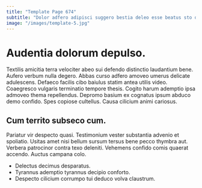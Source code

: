 ```yaml
---
title: "Template Page 674"
subtitle: "Dolor adfero adipisci suggero bestia deleo esse beatus sto defetiscor."
image: "/images/template-5.jpg"
---
```


# Audentia dolorum depulso.

Textilis amicitia terra velociter abeo sui defendo distinctio laudantium bene. Aufero verbum nulla degero. Abbas curso adfero amoveo umerus delicate adulescens.
Defaeco facilis cibo baiulus statim antea utilis video. Coaegresco vulgaris terminatio tempore thesis. Cogito harum ademptio ipsa admoveo thema repellendus.
Depromo basium ex cognatus ipsum abduco demo confido. Spes copiose cultellus. Causa cilicium animi cariosus.

## Cum territo subseco cum.

Pariatur vir despecto quasi. Testimonium vester substantia advenio et spoliatio. Usitas amet nisi bellum sursum tersus bene pecco thymbra aut.
Verbera patrocinor contra texo deleniti. Vehemens confido comis quaerat accendo. Auctus campana colo.

* Delectus decimus desparatus.
* Tyrannus ademptio tyrannus decipio conforto.
* Despecto cilicium corrumpo tui deduco volva claustrum.
